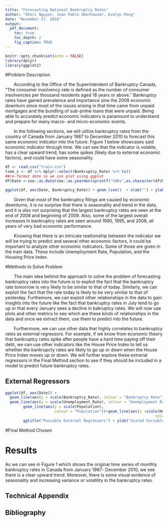 ```yaml
---
title: "Forecasting National Bankruptcy Rates"
author: "Sheri Nguyen, Juan Pablo Oberhauser, Evelyn Peng"
date: "November 27, 2016"
output:
  pdf_document:
    toc: true
    toc_depth: 2
    fig_caption: TRUE
---
```


```r
knitr::opts_chunk$set(echo = FALSE)
library(dplyr)
library(ggplot2)
```


#Problem Description

&nbsp;&nbsp;&nbsp;&nbsp;&nbsp;&nbsp; According to the Office of the Superintendent of Bankruptcy Canada, "The consumer insolvency rate is defined as the number of consumer insolvencies per thousand residents aged 18 years or above." Bankruptcy rates have gained prevalence and importance sine the 2008 economic downturn since most of the issues arising in that time came from unpaid mortgages and the bundling of sub-prime loans that were unpaid. Being able to accurately predict economic indicators is paramount to understand and prepare for many macro- and micro-economic events. 

&nbsp;&nbsp;&nbsp;&nbsp;&nbsp;&nbsp; In the following sections, we will utilize bankruptcy rates from the country of Canada from January 1987 to December 2010 to forecast this same economic indicator into the future. Figure 1 below showcases said economic indicator through time. We can see that the indicator is volatile, has a clear upward trend, has some spikes (likely due to external economic factors), and could have some seasonality. 

```r
df <- read.csv("train.csv")
time_s <- df %>% dplyr::select(Bankruptcy_Rate) %>% ts()
##re-format date so we can plot using ggplot
df$Date <-zoo::as.Date(zoo::as.yearmon(sprintf("%06s",as.character(df$Month)), "%m%Y"))
```


```r
ggplot(df, aes(Date, Bankruptcy_Rate)) + geom_line()  + xlab("") + ylab("Bankruptcy Rates") + ggtitle("Canadian Bankruptcy Rates ") 
```


&nbsp;&nbsp;&nbsp;&nbsp;&nbsp;&nbsp; Given that most of the bankruptcy filings are caused by economic downturns, it is no surprise that there is seasonality and trend in the data, and it is also not surprising that the largest bankruptcy rates are seen at the end of 2008 and beginning of 2009. Also, some of the largest overall increases in bankruptcy rates are seen around 1990, 1995, and 2008, all years of very bad economic performance. 


&nbsp;&nbsp;&nbsp;&nbsp;&nbsp;&nbsp; Knowing that there is an intricate realtionship between the indicator we will be trying to predict and several other economic factors, it could be important to analyze other economic indicators. Some of those are given in the train data. These include Unemployment Rate, Population, and the Housing Price Index. 


#Methods to Solve Problem

&nbsp;&nbsp;&nbsp;&nbsp;&nbsp;&nbsp; The main idea behind the approach to solve the problem of forecasting bankruptcy rates into the future is to exploit the fact that the bankruptcy rate tomorrow is very likely to be similar to that of today. Similarly, we can exploit the fact that the rate today is likely to be very similar to that of yesterday. Furthemore, we can exploit other relationships in the data to gain insights into the future like the fact that bankruptcy rates in July tend to go up or that every January sees a decline in bakruptcy rates. We will now use plots and other metrics to see which are these kinds of relationships in the data and once we extract them, use them to predict into the future. 

&nbsp;&nbsp;&nbsp;&nbsp;&nbsp;&nbsp; Furthermore, we can use other data that highly correlates to bankruptcy rates as external regressors. For example, if we know from economic theory that bankruptcy rates spike after people have a hard time paying off their debt, we can use other indicators like the House Price Index to tell us whether the bankrupcty rates are likely to go up or down when the House Price Index moves up or down. We will further explore these extrenal regressors in the Final Method section to see if they should be included in a model to predict future bankruptcy rates. 

## External Regressors


```r
ggplot(df, aes(Date)) + 
  geom_line(aes(y = scale(Bankruptcy_Rate), colour = "Bankruptcy Rate")) + 
  geom_line(aes(y = scale(Unemployment_Rate), colour = "Unemployment Rate"))+
        geom_line(aes(y = scale(Population),
                      colour = "Population"))+geom_line(aes(y =scale(House_Price_Index),
                                                                   colour = "House Price Index")) + 
        ggtitle("Possible External Regressors") + ylab("Scaled Variables")
```


#Final Method Chosen 

# Results





As we can see in Figure 1 which shows the original time series of monthly bankruptcy rates in Canada from January 1987- December 2010, we see there is a clear upward trend. Moreover, there is some visual evidence of seasonality and increasing variance or volatility in the bankruptcy rates. 


## Technical Appendix

## Bibliography

